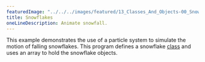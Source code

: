 ---
featuredImage: "../../../images/featured/13_Classes_And_Objects-00_Snowflakes-thumbnail.png"
title: Snowflakes
oneLineDescription: Animate snowfall.
---

This example demonstrates the use of a particle system
to simulate the motion of falling snowflakes. This program defines a
snowflake
<a href="https://p5js.org/reference/#/p5/class">class</a>
and uses an array to hold the snowflake objects.
